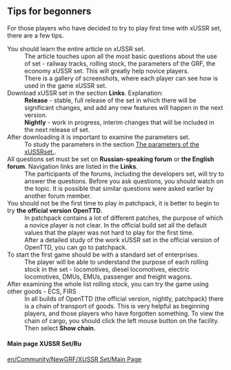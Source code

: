 == Tips for begonners ==
For those players who have decided to try to play first time with xUSSR set, there are a few tips.
;You should learn the entire article on xUSSR set.
:The article touches upon all the most basic questions about the use of set - railway tracks, rolling stock, the parameters of the GRF, the economy xUSSR set. This will greatly help novice players.
:There is a gallery of screenshots, where each player can see how is used in the game xUSSR set.
;Download xUSSR set in the section '''Links'''. Explanation:
:'''Release ''' - stable, full release of the set in which there will be significant changes, and add any new features will happen in the next version.
:'''Nightly''' - work in progress, interim changes that will be included in the next release of set. 
;After downloading it is important to examine the parameters set.
:To study the parameters in the section [https://wiki.openttd.org/XUSSR_Set/The_parameters_of_the_xUSSR_set./EN The parameters of the xUSSRset.].
;All questions set must be set on '''Russian-speaking forum''' or '''the English forum'''. Navigation links are listed in the '''Links'''.
:The participants of the forums, including the developers set, will try to answer the questions. Before you ask questions, you should watch on the topic. It is possible that similar questions were asked earlier by another forum member.
;You should not be the first time to play in patchpack, it is better to begin to try '''the official version OpenTTD'''.
:In patchpack contains a lot of different patches, the purpose of which a novice player is not clear. In the official build set all the default values that the player was not hard to play for the first time.
:After a detailed study of the work xUSSR set in the official version of OpenTTD, you can go to patchpack.
;To start the first game should be with a standard set of enterprises.
:The player will be able to understand the purpose of each rolling stock in the set - locomotives, diesel locomotives, electric locomotives, DMUs, EMUs, passenger and freight wagons. 
;After examining the whole list rolling stock, you can try the game using other goods - ECS, FIRS
:In all builds of OpenTTD (the official version, nightly, patchpack) there is a chain of transport of goods. This is very helpful as beginning players, and those players who have forgotten something. To view the chain of cargo, you should click the left mouse button on the facility. Then select '''Show chain'''.

====Main page XUSSR Set/Ru====
[[en/Community/NewGRF/XUSSR Set/Main Page]]